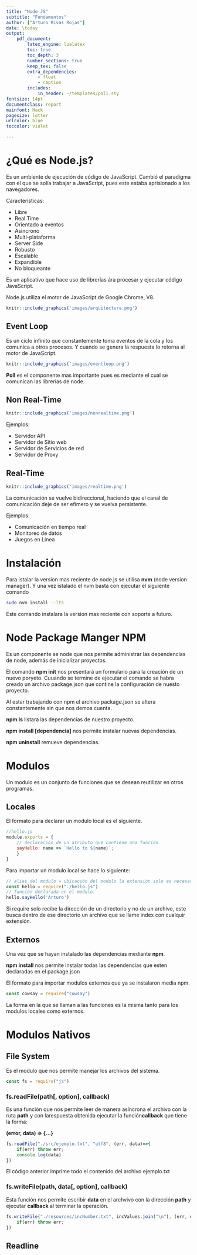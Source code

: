 ```yaml
---
title: "Node JS"
subtitle: "Fundamentos"
author: ["Arturo Rivas Rojas"]
date: \today
output:
    pdf_document:
        latex_engine: lualatex
        toc: true
        toc_depth: 3
        number_sections: true
        keep_tex: false
        extra_dependencies:
            - float
            - caption
        includes:
            in_header: ~/templates/poli.sty
fontsize: 14pt
documentclass: report
mainfont: Hack
pagesize: letter
urlcolor: blue
toccolor: violet

---
```


# ¿Qué es Node.js? {#what}

Es un ambiente de ejecución de código de JavaScript. Cambió el paradigma con el que se solía trabajar a JavaScript, pues este estaba aprisionado a los navegadores.

Caracteristicas:

+ Libre
+ Real Time
+ Orientado a eventos
+ Asíncrono
+ Multi-plataforma
+ Server Side
+ Robusto
+ Escalable
+ Expandible
+ No bloqueante

Es un aplicativo que hace uso de librerías ára procesar y ejecutar código JavaScript.

Node.js utiliza el motor de JavaScript de Google Chrome, V8.

```r
knitr::include_graphics('images/arquitectura.png')
```

## Event Loop {#eventloop}

Es un ciclo infinito que constantemente toma eventos de la cola y los comunica a otros procesos. Y cuando se genera la respuesta lo retorna al motor de JavaScript.

```r
knitr::include_graphics('images/eventloop.png')
```

**Poll** es el componente mas importante pues es mediante el cual se comunican las librerias de node. 

## Non Real-Time {#nrt}

```r
knitr::include_graphics('images/nonrealtime.png')
```
Ejemplos:

+ Servidor API 
+ Servidor de Sitio web
+ Servidor de Servicios de red
+ Servidor de Proxy

## Real-Time {#rt}

```r
knitr::include_graphics('images/realtime.png')
```

La comunicación se vuelve bidireccional, haciendo que el canal de comunicación deje de ser efimero y se vuelva persistente.

Ejemplos:

+ Comunicación en tiempo real
+ Monitoreo de datos
+ Juegos en Linea

# Instalación {#install}

Para istalar la version mas reciente de node.js se utilisa **nvm** (node version manager). Y una vez istalado el nvm basta con ejecutar el siguiente comando

```zsh
sudo nvm install --lts
```

Este comando instalara la version mas reciente con soporte a futuro.

# Node Package Manger NPM {#npm}

Es un componente se node que nos permite administrar las dependencias de node, además de inicializar proyectos.

El comando **npm init** nos presentará un formulario para la creación de un nuevo poryeto.
Cuuando se termine de ejecutar el comando se habra creado un archivo package.json que contine la configuración de nuesto proyecto.

Al estar trabajando con npm el archivo package.json se altera constantemente sin que nos demos cuenta.

**npm ls** listara las dependencias de nuestro proyecto.

**npm install [dependencia]** nos permite instalar nuevas dependencias.

**npm uninstall** remueve dependencias.

# Modulos {#modulos}

Un modulo es un conjunto de funciones que se desean reutilizar en otros programas.

## Locales {#localmodules}

El formato para declarar un modulo local es el siguiente.

```js
//hello.js
module.exports = {
    // declaración de un atributo que contiene una función
    sayHello: name => `Hello to ${name}`;
    }
}
```
Para importar un modulo local se hace lo siguiente:

```js
// alias del modulo = ubicación del modulo la extensión solo es necesaria si existe un archivo con el mismo nombre.
const hello = require("./hello.js")
// función declarada en el modulo.
hello.sayHello('Arturo')
```
Si require solo recibe la dirección de un directorio y no de un archivo, este busca dentro de ese directorio un archivo que se llame index con cualquir extensión. 

## Externos {#externmodules}

Una vez que se hayan instalado las dependencias mediante **npm**.

**npm install** nos permite instalar todas las dependencias que esten declaradas en el package.json

El formato para importar modulos externos que ya se instalaron media npm.

```js
const cowsay = require("cowsay")
```

La forma en la que se llaman a las funciones es la misma tanto para los modulos locales como externos.

# Modulos Nativos {#nativos}


## File System {#archivos}

Es el modulo que nos permite manejar los archivos del sistema.

```js
const fs = require("js")
```

### fs.readFile(path[, option], callback) {#fread}
    
Es una función que nos permite leer de manera asíncrona el archivo con la ruta **path** y con larespuesta obtenida ejecutar la función**callback** que tiene la forma: 
    
**(error, data) => {...}**

```js
fs.readFile("./src/ejemplo.txt", "utf8", (err, data)=>{
    if(err) throw err;
    console.log(data)
})
```

El código anterior imprime todo el contenido del archivo ejemplo.txt

### fs.writeFile(path, data[, option], callback) {#fwrite}

Esta función nos permite escribir **data** en el archvivo con la dirección **path** y ejecutar **callback** al terminar la operación.

```js
fs.writeFile("./resources/incNumber.txt", incValues.join("\n"), (err, data) => {
    if(err) throw err;
})
```
## Readline {#readline}

